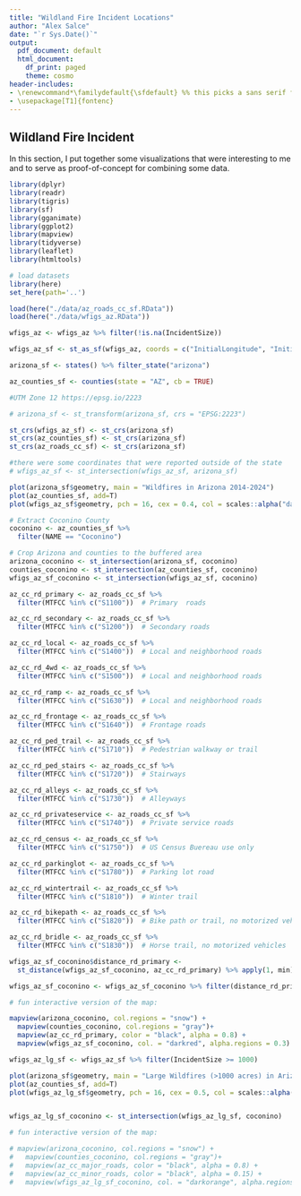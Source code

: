 ```yaml
---
title: "Wildland Fire Incident Locations"
author: "Alex Salce"
date: "`r Sys.Date()`"
output:
  pdf_document: default
  html_document:
    df_print: paged
    theme: cosmo
header-includes:
- \renewcommand*\familydefault{\sfdefault} %% this picks a sans serif font
- \usepackage[T1]{fontenc}
---
```



## Wildland Fire Incident 

In this section, I put together some visualizations that were interesting to me and to serve as proof-of-concept for combining some data.

```r

library(dplyr)
library(readr)
library(tigris)
library(sf)
library(gganimate)
library(ggplot2)
library(mapview)
library(tidyverse)
library(leaflet)
library(htmltools)

# load datasets
library(here)
set_here(path='..')

load(here("./data/az_roads_cc_sf.RData"))
load(here("./data/wfigs_az.RData"))

```


```r

wfigs_az <- wfigs_az %>% filter(!is.na(IncidentSize))

wfigs_az_sf <- st_as_sf(wfigs_az, coords = c("InitialLongitude", "InitialLatitude"))

arizona_sf <- states() %>% filter_state("arizona")

az_counties_sf <- counties(state = "AZ", cb = TRUE)

#UTM Zone 12 https://epsg.io/2223

# arizona_sf <- st_transform(arizona_sf, crs = "EPSG:2223")

st_crs(wfigs_az_sf) <- st_crs(arizona_sf)
st_crs(az_counties_sf) <- st_crs(arizona_sf)
st_crs(az_roads_cc_sf) <- st_crs(arizona_sf)

#there were some coordinates that were reported outside of the state
# wfigs_az_sf <- st_intersection(wfigs_az_sf, arizona_sf)

```


```r

plot(arizona_sf$geometry, main = "Wildfires in Arizona 2014-2024")
plot(az_counties_sf, add=T)
plot(wfigs_az_sf$geometry, pch = 16, cex = 0.4, col = scales::alpha("darkred", 0.1), add = T)

```

```r

# Extract Coconino County
coconino <- az_counties_sf %>% 
  filter(NAME == "Coconino")

# Crop Arizona and counties to the buffered area
arizona_coconino <- st_intersection(arizona_sf, coconino)
counties_coconino <- st_intersection(az_counties_sf, coconino)
wfigs_az_sf_coconino <- st_intersection(wfigs_az_sf, coconino)

az_cc_rd_primary <- az_roads_cc_sf %>% 
  filter(MTFCC %in% c("S1100"))  # Primary  roads

az_cc_rd_secondary <- az_roads_cc_sf %>% 
  filter(MTFCC %in% c("S1200"))  # Secondary roads

az_cc_rd_local <- az_roads_cc_sf %>% 
  filter(MTFCC %in% c("S1400"))  # Local and neighborhood roads

az_cc_rd_4wd <- az_roads_cc_sf %>% 
  filter(MTFCC %in% c("S1500"))  # Local and neighborhood roads

az_cc_rd_ramp <- az_roads_cc_sf %>% 
  filter(MTFCC %in% c("S1630"))  # Local and neighborhood roads

az_cc_rd_frontage <- az_roads_cc_sf %>% 
  filter(MTFCC %in% c("S1640"))  # Frontage roads

az_cc_rd_ped_trail <- az_roads_cc_sf %>% 
  filter(MTFCC %in% c("S1710"))  # Pedestrian walkway or trail

az_cc_rd_ped_stairs <- az_roads_cc_sf %>% 
  filter(MTFCC %in% c("S1720"))  # Stairways

az_cc_rd_alleys <- az_roads_cc_sf %>% 
  filter(MTFCC %in% c("S1730"))  # Alleyways

az_cc_rd_privateservice <- az_roads_cc_sf %>% 
  filter(MTFCC %in% c("S1740"))  # Private service roads

az_cc_rd_census <- az_roads_cc_sf %>% 
  filter(MTFCC %in% c("S1750"))  # US Census Buereau use only

az_cc_rd_parkinglot <- az_roads_cc_sf %>% 
  filter(MTFCC %in% c("S1780"))  # Parking lot road

az_cc_rd_wintertrail <- az_roads_cc_sf %>% 
  filter(MTFCC %in% c("S1810"))  # Winter trail

az_cc_rd_bikepath <- az_roads_cc_sf %>% 
  filter(MTFCC %in% c("S1820"))  # Bike path or trail, no motorized vehicles

az_cc_rd_bridle <- az_roads_cc_sf %>% 
  filter(MTFCC %in% c("S1830"))  # Horse trail, no motorized vehicles

```

```r

wfigs_az_sf_coconino$distance_rd_primary <- 
  st_distance(wfigs_az_sf_coconino, az_cc_rd_primary) %>% apply(1, min)

wfigs_az_sf_coconino <- wfigs_az_sf_coconino %>% filter(distance_rd_primary <= 1000)


```

```r

# fun interactive version of the map:

mapview(arizona_coconino, col.regions = "snow") +
  mapview(counties_coconino, col.regions = "gray")+
  mapview(az_cc_rd_primary, color = "black", alpha = 0.8) +
  mapview(wfigs_az_sf_coconino, col. = "darkred", alpha.regions = 0.3)

```


```r

wfigs_az_lg_sf <- wfigs_az_sf %>% filter(IncidentSize >= 1000)

plot(arizona_sf$geometry, main = "Large Wildfires (>1000 acres) in Arizona 2014-2024")
plot(az_counties_sf, add=T)
plot(wfigs_az_lg_sf$geometry, pch = 16, cex = 0.5, col = scales::alpha("darkred", 0.3), add = T)


wfigs_az_lg_sf_coconino <- st_intersection(wfigs_az_lg_sf, coconino)

# fun interactive version of the map:

# mapview(arizona_coconino, col.regions = "snow") +
#   mapview(counties_coconino, col.regions = "gray")+
#   mapview(az_cc_major_roads, color = "black", alpha = 0.8) +
#   mapview(az_cc_minor_roads, color = "black", alpha = 0.15) +
#   mapview(wfigs_az_lg_sf_coconino, col. = "darkorange", alpha.regions = 0.3)


```
